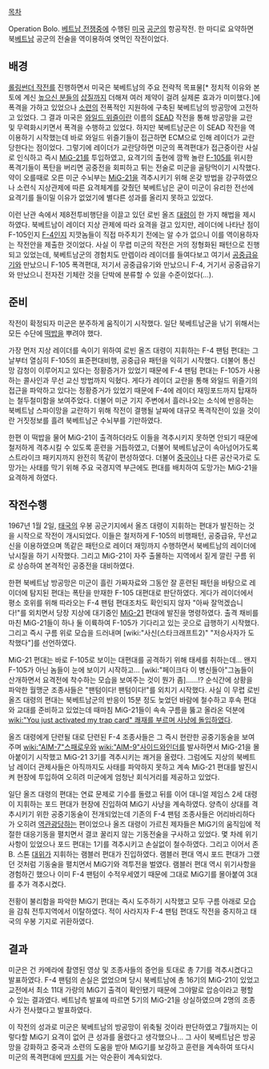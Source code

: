 [[목차]]

Operation Bolo. [[베트남 전쟁]]중에 수행된 [[미국]] [[공군]]의 항공작전. 한 마디로 요약하면 북[[베트남]] 공군의 전술을 역이용하여 엿먹인 작전이었다.

== 배경 ==
[[롤링썬더 작전]]를 진행하면서 미국은 북베트남의 주요 전략적 목표물[* 정치적 이유와 본토에 계신 [[높으신 분]]들의 [[삽질]]까지 더해져 여러 제약이 걸려 실제론 효과가 미미했다.]에 폭격을 가하고 있었으나 [[소련]]의 전폭적인 지원하에 구축된 북베트남의 방공망에 고전하고 있었다. 그 결과 미국은 [[와일드 위즐]]이란 이름의 [[SEAD]] 작전을 통해 방공망을 교란 및 무력화시키면서 폭격을 수행하고 있었다. 하지만 북베트남군은 이 SEAD 작전을 역이용하기 시작했는데 바로 와일드 위즐기들이 접근하면 ECM으로 인해 레이더가 교란당한다는 점이었다. 그렇기에 레이더가 교란당하면 미군의 폭격편대가 접근중이란 사실로 인식하고 즉시 [[MiG-21]]를 투입하였고, 요격기의 출현에 깜짝 놀란 [[F-105]]를 위시한 폭격기들이 폭탄을 버리면 공중전을 회피하고 튀는 전술로 미군을 골탕먹이기 시작했다. 약이 오를때로 오른 미군 수뇌부는 [[MiG-21]]을 격추시키기 위해 온갖 방법을 강구하였으나 소련식 지상관제에 따른 요격체계를 갖췄던 북베트남은 굳이 미군이 유리한 전선에 요격기를 들이밀 이유가 없었기에 별다른 성과를 올리지 못하고 있었다.

이런 난관 속에서 제8전투비행단을 이끌고 있던 로빈 올즈 [[대령]]이 한 가지 해법을 제시하였다. 북베트남이 레이더 지상 관제에 따라 요격을 걸고 있지만, 레이더에 나타난 점이 F-105인지 [[F-4]]인지 지깟놈들이 직접 마주치기 전에는 알 수가 없으니 이를 역이용하자는 작전안을 제출한 것이었다. 사실 이 무렵 미군의 작전은 거의 정형화된 패턴으로 진행되고 있었는데, 북베트남군의 경험치도 만렙이라 레이더를 들여다보고 여기서 [[공중급유기]]와 만났으니 F-105 폭격편대, 저기서 공중급유기와 만났으니 F-4, 거기서 공중급유기와 만났으니 전자전 기체란 것을 단박에 분류할 수 있을 수준이었다(…).

== 준비 ==
작전이 확정되자 미군은 분주하게 움직이기 시작했다. 일단 북베트남군을 낚기 위해서는 모든 수단에 [[떡밥]]을 뿌려야 했다.

가장 먼저 지상 레이더를 속이기 위하여 로빈 올즈 대령이 지휘하는 F-4 팬텀 편대는 그날부터 열심히 F-105의 표준편대비행, 공중급유 패턴을 익히기 시작했다. 더불어 통신망 감청이 이루어지고 있다는 정황증거가 있었기 때문에 F-4 팬텀 편대는 F-105가 사용하는 콜사인과 무선 교신 방법까지 익혔다. 게다가 레이더 교란을 통해 와일드 위즐기의 접근을 파악하고 있다는 정황증거가 있었기 때문에 F-4에 레이더 재밍포드까지 탑재하는 철두철미함을 보여주었다. 더불어 미군 기지 주변에서 흘러나오는 소식에 반응하는 북베트남 스파이망을 교란하기 위해 작전이 결행될 날짜에 대규모 폭격작전이 있을 것이란 거짓정보를 흘려 북베트남군 수뇌부를 기만하였다.

한편 이 떡밥을 물어 MiG-21이 출격하더라도 이들을 격추시키지 못하면 안되기 때문에 철저하게 격추시킬 수 있도록 훈련을 거듭하였고, 더불어 북베트남군이 속아넘어가도록 스트라이크 패키지까지 완전히 똑같이 편성하였다. 더불어 [[중국]]이나 다른 공산국가로 도망가는 사태를 막기 위해 주요 국경지역 부근에도 편대를 배치하여 도망가는 MiG-21을 요격하게 하였다.

== 작전수행 ==
1967년 1월 2일, [[태국]]의 우봉 공군기지에서 올즈 대령이 지휘하는 편대가 발진하는 것을 시작으로 작전이 개시되었다. 이들은 철저하게 F-105의 비행패턴, 공중급유, 무선교신을 이용하였으며 똑같은 패턴으로 레이더 재밍까지 수행하면서 북베트남의 레이더에 낚시질을 하기 시작했다. 그리고 MiG-21이 자주 출몰하는 지역에서 짙게 깔린 구름 위로 상승하여 본격적인 공중전을 대비하였다.

한편 북베트남 방공망은 미군이 흘린 가짜자료와 그동안 잘 훈련된 패턴을 바탕으로 레이더에 탐지된 편대는 폭탄을 만재한 F-105 대편대로 판단하였다. 게다가 레이더에서 평소 호위를 위해 따라오는 F-4 팬텀 편대조차도 확인되지 않자 "아싸 잘먹겠습니다!"를 외치면서 당장 지상에 대기중인 [[MiG-21]] 편대에 발진을 명령하였다. 출격 채비를 마친 MiG-21들이 하나 둘 이륙하여 F-105가 기다리고 있는 곳으로 급행하기 시작했다. 그리고 즉시 구름 위로 모습을 드러내며 [wiki:"사신(스타크래프트2)" "저승사자가 도착했다"]를 선언하였다.

MiG-21 편대는 바로 F-105로 보이는 대편대를 공격하기 위해 태세를 취하는데… 왠지 F-105가 아닌 놈들이 눈에 보이기 시작하고… [wiki:"페이크다 이 병신들아"그놈들이 산개하면서 요격전에 착수하는 모습을 보여주는 것이 뭔가 좀]……!? 순식간에 상황을 파악한 월맹군 조종사들은 "팬텀이다! 팬텀이다!"를 외치기 시작했다. 사실 이 무렵 로빈 올즈 대령의 편대는 북베트남군의 반응이 15분 정도 늦었던 바람에 철수하고 후속 편대와 교대를 준비하고 있었는데 때마침 MiG-21들이 속속 구름을 뚫고 올라온 덕분에 [[wiki:"You just activated my trap card" 쾌재를 부르며 사냥에 돌입하였다]].

올즈 대령에게 단련될 대로 단련된 F-4 조종사들은 그 즉시 현란한 공중기동술을 보여주며 [[wiki:"AIM-7"스패로우]]와 [[wiki:"AIM-9"사이드와인더]]를 발사하면서 MiG-21을 몰아붙이기 시작했고 MiG-21 3기를 격추시키는 쾌거을 올렸다. 그럼에도 지상의 북베트남 레이더 관제사들은 아직까지도 사태를 파악하지 못하고 계속  MiG-21 편대를 발진시켜 현장에 투입하여 오히려 미군에게 엄청난 회식거리를 제공하고 있었다.

일단 올즈 대령의 편대는 연료 문제로 기수를 돌렸고 뒤를 이어 대니얼 제임스 2세 대령이 지휘하는 포드 편대가 현장에 진입하여 MiG기 사냥을 계속하였다. 양측이 상대를 격추시키기 위한 공중기동술이 전개되었는데 기존의 F-4 팬텀 조종사들은 어리바리하다가 오히려 [[역관광]]당하는 편이었으나 올즈 대령이 가르친 제자들은 MiG기의 움직임에 적절한 대응기동을 펼치면서 결코 꿀리지 않는 기동전술을 구사하고 있었다. 몇 차례 위기사항이 있었으나 포드 편대는 1기를 격추시키고 손실없이 철수하였다. 그리고 이어서 존 B. 스톤 [[대위]]가 지휘하는 램블러 편대가 진입하였다. 램블러 편대 역시 포드 편대가 그랬던 것처럼 기동술을 펼치면서 MiG기와 격투전을 벌였다. 램블러 편대 역시 위기사항을 경험하긴 했으나 이미 F-4 팬텀이 수적우세였기 때문에 그대로 MiG기를 몰아붙여 3대를 추가 격추시켰다.

전황이 불리함을 파악한 MiG기 편대는 즉시 도주하기 시작했고 모두 구름 아래로 모습을 감춰 전투지역에서 이탈하였다. 적이 사라지자 F-4 팬텀 편대도 작전을 중지하고 태국의 우봉 기지로 귀환하였다.

== 결과 ==
미군은 건 카메라에 촬영된 영상 및 조종사들의 증언을 토대로 총 7기를 격추시켰다고 발표하였다. F-4 팬텀의 손실은 없었으며 당시 북베트남에 총 16기의 MiG-21이 있었고 교전에서 최소 11대 가량의 MiG기 출격이 확인됐기 때문에 그야말로 압승이라고 평할 수 있는 결과였다. 베트남측 발표에 따르면 5기의 MiG-21을 상실하였으며 2명의 조종사가 전사했다고 발표하였다.

이 작전의 성과로 미군은 북베트남의 방공망이 위축될 것이라 판단하였고 7월까지는 이렇다할 MiG기 요격이 없어 큰 성과를 올렸다고 생각했으나… 그 사이 북베트남은 방공망을 강화하고 중국과 소련의 도움을 받아 MiG기를 보강하고 훈련을 계속하여 또다시 미군의 폭격편대에 [[딴지]]를 거는 악순환이 계속되었다.
